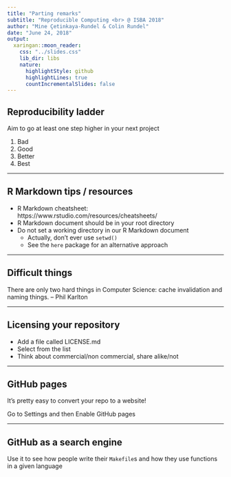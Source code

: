 ```yaml
---
title: "Parting remarks"
subtitle: "Reproducible Computing <br> @ ISBA 2018"
author: "Mine Çetinkaya-Rundel & Colin Rundel"
date: "June 24, 2018"
output:
  xaringan::moon_reader:
    css: "../slides.css"
    lib_dir: libs
    nature:
      highlightStyle: github
      highlightLines: true
      countIncrementalSlides: false
---
```


## Reproducibility ladder

Aim to go at least one step higher in your next project

1. Bad
2. Good
3. Better
4. Best

---

## R Markdown tips / resources

- R Markdown cheatsheet: https://www.rstudio.com/resources/cheatsheets/
- R Markdown document should be in your root directory
- Do not set a working directory in our R Markdown document
  - Actually, don't ever use `setwd()`
  - See the `here` package for an alternative approach

---

## Difficult things

There are only two hard things in Computer Science: cache invalidation and naming things. -- Phil Karlton

---

## Licensing your repository

- Add a file called LICENSE.md
- Select from the list
- Think about commercial/non commercial, share alike/not

---

## GitHub pages

It's pretty easy to convert your repo to a website!

Go to Settings and then Enable GitHub pages

---

## GitHub as a search engine

Use it to see how people write their `Makefile`s and how they use functions in a given language

